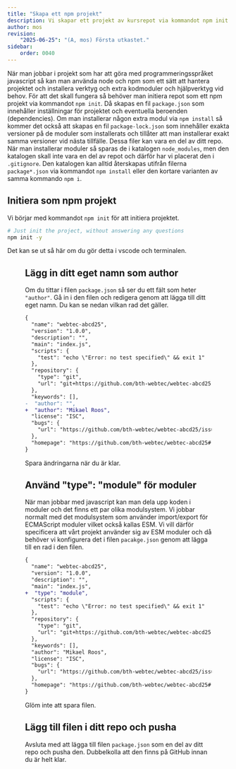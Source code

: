 ```yaml
---
title: "Skapa ett npm projekt" 
description: Vi skapar ett projekt av kursrepot via kommandot npm init.
author: mos
revision:
    "2025-06-25": "(A, mos) Första utkastet."
sidebar:
    order: 0040
---
```



När man jobbar i projekt som har att göra med programmeringsspråket javascript så kan man använda node och npm som ett sätt att hantera projektet och installera verktyg och extra kodmoduler och hjälpverktyg vid behov. För att det skall fungera så behöver man initiera repot som ett npm projekt via kommandot `npm init`. Då skapas en fil `package.json` som innehåller inställningar för projektet och eventuella beroenden (dependencies). Om man installerar någon extra modul via `npm install` så kommer det också att skapas en fil `package-lock.json` som innehåller exakta versioner på de moduler som installerats och tillåter att man installerar exakt samma versioner vid nästa tillfälle. Dessa filer kan vara en del av ditt repo. När man installerar moduler så sparas de i katalogen `node_modules`, men den katalogen skall inte vara en del av repot och därför har vi placerat den i `.gitignore`. Den katalogen kan alltid återskapas utifrån filerna `package*.json` via kommandot `npm install` eller den kortare varianten av samma kommando `npm i`.



## Initiera som npm projekt

Vi börjar med kommandot `npm init` för att initiera projektet.

```bash title="Initiera projektet med npm init."
# Just init the project, without answering any questions
npm init -y
```

Det kan se ut så här om du gör detta i vscode och terminalen.


<Figure 
    src={npminit1}
    caption="Filen package.json är skapad i ditt repo."
/>



## Lägg in ditt eget namn som author

Om du tittar i filen `package.json` så ser du ett fält som heter `"author"`. Gå in i den filen och redigera genom att lägga till ditt eget namn. Du kan se nedan vilkan rad det gäller.

```diff lang="json" title="package.json"
{
  "name": "webtec-abcd25",
  "version": "1.0.0",
  "description": "",
  "main": "index.js",
  "scripts": {
    "test": "echo \"Error: no test specified\" && exit 1"
  },
  "repository": {
    "type": "git",
    "url": "git+https://github.com/bth-webtec/webtec-abcd25.git"
  },
  "keywords": [],
-  "author": "",
+  "author": "Mikael Roos",
  "license": "ISC",
  "bugs": {
    "url": "https://github.com/bth-webtec/webtec-abcd25/issues"
  },
  "homepage": "https://github.com/bth-webtec/webtec-abcd25#readme"
}
```

Spara ändringarna när du är klar.



## Använd "type": "module" för moduler

När man jobbar med javascript kan man dela upp koden i moduler och det finns ett par olika modulsystem. Vi jobbar normalt med det modulsystem som använder import/export för ECMAScript moduler vilket också kallas ESM. Vi vill därför specificera att vårt projekt använder sig av ESM moduler och då behöver vi konfigurera det i filen `pacakge.json` genom att lägga till en rad i den filen.

```diff lang="json" title="package.json"
{
  "name": "webtec-abcd25",
  "version": "1.0.0",
  "description": "",
  "main": "index.js",
+  "type": "module",
  "scripts": {
    "test": "echo \"Error: no test specified\" && exit 1"
  },
  "repository": {
    "type": "git",
    "url": "git+https://github.com/bth-webtec/webtec-abcd25.git"
  },
  "keywords": [],
  "author": "Mikael Roos",
  "license": "ISC",
  "bugs": {
    "url": "https://github.com/bth-webtec/webtec-abcd25/issues"
  },
  "homepage": "https://github.com/bth-webtec/webtec-abcd25#readme"
}
```

Glöm inte att spara filen.



## Lägg till filen i ditt repo och pusha

Avsluta med att lägga till filen `package.json` som en del av ditt repo och pusha den. Dubbelkolla att den finns på GitHub innan du är helt klar.
